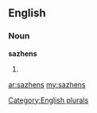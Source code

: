 ==English==

===Noun===
'''sazhens'''

# {{plural of|[[sazhen]]}}

[[Category:English plurals]]

[[ar:sazhens]]
[[my:sazhens]]